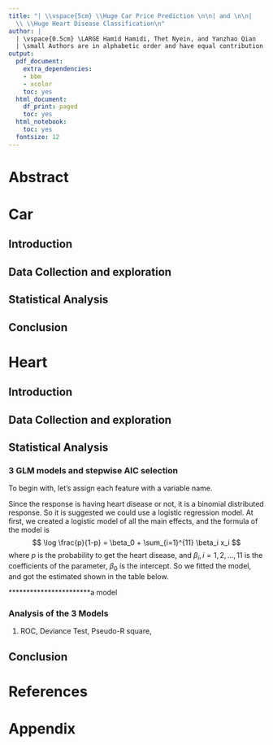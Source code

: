 ```yaml
---
title: "| \\vspace{5cm} \\Huge Car Price Prediction \n\n| and \n\n|
  \\ \\Huge Heart Disease Classification\n"
author: |
  | \vspace{0.5cm} \LARGE Hamid Hamidi, Thet Nyein, and Yanzhao Qian
  | \small Authors are in alphabetic order and have equal contribution.
output:
  pdf_document:
    extra_dependencies:
    - bbm
    - xcolor
    toc: yes
  html_document:
    df_print: paged
    toc: yes
  html_notebook:
    toc: yes
  fontsize: 12
---
```

\pagebreak





\centering
\raggedright
\newpage
\tableofcontents




# Abstract

# Car
## Introduction
## Data Collection and exploration
## Statistical Analysis
## Conclusion

# Heart

## Introduction

## Data Collection and exploration

## Statistical Analysis

### 3 GLM models and stepwise AIC selection

To begin with, let's assign each feature with a variable name.




\begin{tabular}{ |p{2.3cm}|p{3cm}|p{9cm}|p{0.7cm}|  }
 \hline
 \multicolumn{4}{|c|}{Data Dictionary} \\
 \hline
 Variable Name & Definition & Explanation & Vari- able name\\
 \hline
    Age   &   age of the patient    &   years   &   $x_1$   \\ 
   Sex   &   sex of the patient   &   M: Male, F: Female   &   $x_2$   \\ 
   ChestPainType   &   chest pain type   &   TA: Typical Angina, ATA: Atypical Angina, NAP: Non-Anginal Pain, ASY: Asymptomatic   &   $x_3$   \\ 
   RestingBP   &   resting blood pressure    &   mm Hg   &   $x_4$   \\ 
   Cholesterol   &   serum cholesterol   &   1: if FastingBS > 120 mg/dl, 0: otherwise   &   $x_5$   \\ 
   FastingBS   &   fasting blood sugar   &   Normal: Normal, ST: having ST-T wave abnormality (T wave inversions and/or ST elevation or depression of > 0.05 mV), LVH: showing probable or definite left ventricular hypertrophy by Estes' criteria   &   $x_6$   \\ 
   RestingECG   &   resting electrocardiogram results   &   Numeric value between 60 and 202   &   $x_7$   \\ 
   MaxHR   &   maximum heart rate achieved   &   Y: Yes, N: No   &   $x_8$   \\ 
   ExerciseAngina   &    exercise-induced angina    &   Numeric value measured in depression   &   $x_9$   \\ 
   Oldpeak   &   oldpeak = ST    &   Numeric value measured in depression   &   $x_{10}$   \\ 
   ST\_Slope   &   the slope of the peak exercise ST segment    &   Up: upsloping, Flat: flat, Down: downsloping   &   $x_{11}$   \\ 
   HeartDisease   &   output class   &   1: heart disease, 0: Normal   &   $y$   \\ 

 \hline
 \end{tabular}
 
 Since the response is having heart disease or not, it is a binomial distributed response. So it is suggested we could use a logistic regression model.
 At first, we created a logistic model of all the main effects, and the formula of the model is
$$
\log \frac{p}{1-p} = \beta_0 + \sum_{i=1}^{11} \beta_i x_i
$$
where $p$ is the probability to get the heart disease, and $\beta_i, i = 1,2, \dots, 11$ is the coefficients of the parameter, $\beta_0$ is the intercept. 
So we fitted the model, and got the estimated shown in the table below.

***********************a model


 
### Analysis of the 3 Models

1. ROC, Deviance Test, Pseudo-R square, 

## Conclusion

# References
# Appendix


